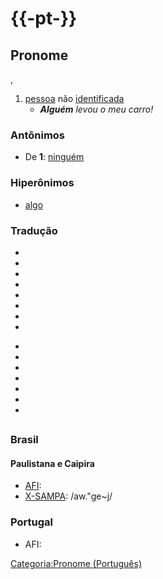 ={{-pt-}}=
==Pronome==
{{flex.pt|0s=alguém|0p=alguéns}}
{{oxítona|al|guém}}, {{gramática|s|ind}}
# [[pessoa]] não [[identificada]]
#* '''''Alguém''' levou o meu carro!''
===Antônimos===
* De '''1''': [[ninguém]]
===Hiperônimos===
* [[algo]]
===Tradução===
{{tradini}}
* {{trad|de|jemand}}
* {{trad|kea|algem}}
* {{trad|es|alguien}}
* {{trad|fi|joku|kukaan}}
* {{trad|fr|quelqu’un}}
* {{trad|gl|alguén}}
* {{trad|nl|iemand}}
* {{trad|hu|valaki}}
{{tradmeio}}
* {{trad|en|someone}}
* {{trad|is|einhver}}
* {{trad|it|qualcuno}}
* {{trad|mwl|alguien}}
* {{trad|no|noen}}
* {{trad|pl|ktoś}}
* {{trad|sv|någon}}
{{tradfim}}
=={{etimologia|pt}}==
{{llietimo|la|alĭquem|pt}}
=={{pronúncia|pt}}==
===Brasil===
====Paulistana e Caipira====
* [[AFI]]: {{AFI|[aw.ˈgẽj]}}
* [[X-SAMPA]]: /aw."ge~j/
===Portugal===
* AFI: {{AFI|/aɫ.ˈɡɐ̃j̃/}}

[[Categoria:Pronome (Português)]]
